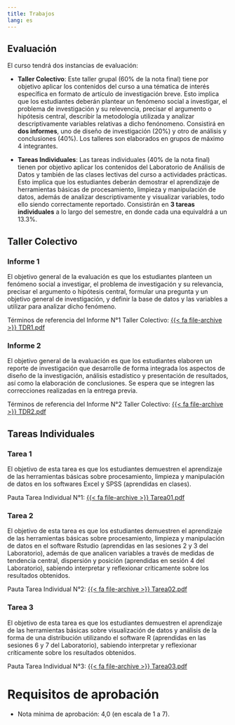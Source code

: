 ```yaml
---
title: Trabajos
lang: es
---
```


## Evaluación

El curso tendrá dos instancias de evaluación: 

- **Taller Colectivo**: Este taller grupal (60% de la nota final) tiene por objetivo aplicar los contenidos del curso a una tématica de interés específica en formato de artículo de investigación breve. Esto implica que los estudiantes deberán plantear un fenómeno social a investigar, el problema de investigación y su relevencia, precisar el argumento o hipótesis central, describir la metodología utilizada y analizar descriptivamente variables relativas a dicho fenónomeno. Consistirá en **dos informes**, uno de diseño de investigación (20%) y otro de análisis y conclusiones (40%). Los talleres son elaborados en grupos de máximo 4 integrantes.

- **Tareas Individuales**: Las tareas individuales (40% de la nota final) tienen por objetivo aplicar los contenidos del Laboratorio de Análisis de Datos y también de las clases lectivas del curso a actividades prácticas. Esto implica que los estudiantes deberán demostrar el aprendizaje de herramientas básicas de procesamiento, limpieza y manipulación de datos, además de analizar descriptivamente y visualizar variables, todo ello siendo correctamente reportado. Consistirán en **3 tareas individuales** a lo largo del semestre, en donde cada una equivaldrá a un 13.3%. 

## Taller Colectivo

### Informe 1

El objetivo general de la evaluación es que los estudiantes planteen un fenómeno social a investigar, el problema de investigación y su relevancia, precisar el argumento o hipótesis central, formular una pregunta y un objetivo general de investigación, y definir la base de datos y las variables a utilizar para analizar dicho fenómeno.

Términos de referencia del Informe N°1 Taller Colectivo: [{{< fa file-archive >}} TDR1.pdf](/projects/TDR1_Informe_Taller_Colectivo_ED_2023.pdf)

### Informe 2

El objetivo general de la evaluación es que los estudiantes elaboren un reporte de investigación que desarrolle de forma integrada los aspectos de diseño de la investigación, análisis estadístico y presentación de resultados, así como la elaboración de conclusiones. Se espera que se integren las correcciones realizadas en la entrega previa.

Términos de referencia del Informe N°2 Taller Colectivo: [{{< fa file-archive >}} TDR2.pdf](/projects/TDR2_Informe_Taller_Colectivo_ED_2023.pdf)


## Tareas Individuales

### Tarea 1

El objetivo de esta tarea es que los estudiantes demuestren el aprendizaje de las herramientas básicas sobre procesamiento, limpieza y manipulación de datos en los softwares Excel y SPSS (aprendidas en clases).

Pauta Tarea Individual N°1: [{{< fa file-archive >}} Tarea01.pdf](/projects/pauta_tarea01.pdf)


### Tarea 2

El objetivo de esta tarea es que los estudiantes demuestren el aprendizaje de las herramientas básicas sobre procesamiento, limpieza y manipulación de datos en el software Rstudio (aprendidas en las sesiones 2 y 3 del Laboratorio), además de que analicen variables a través de medidas de tendencia central, dispersión y posición (aprendidas en sesión 4 del Laboratorio), sabiendo interpretar y reflexionar críticamente sobre los resultados obtenidos.

Pauta Tarea Individual N°2: [{{< fa file-archive >}} Tarea02.pdf](/projects/pauta_tarea02_ED_2023.pdf)

### Tarea 3

El objetivo de esta tarea es que los estudiantes demuestren el aprendizaje de las herramientas básicas sobre visualización de datos y análisis de la forma de una distribución utilizando el software R (aprendidas en las sesiones 6 y 7 del Laboratorio), sabiendo interpretar y reflexionar críticamente sobre los resultados obtenidos.

Pauta Tarea Individual N°3: [{{< fa file-archive >}} Tarea03.pdf](/projects/pauta_tarea03.pdf)

# Requisitos de aprobación

- Nota mínima de aprobación: 4,0 (en escala de 1 a 7).
